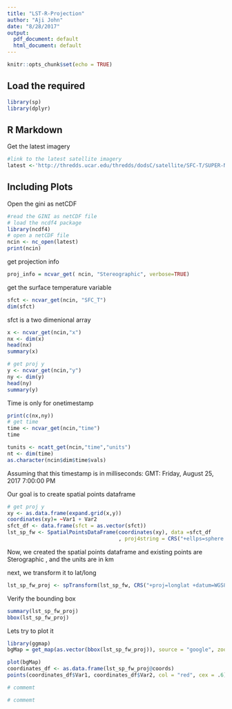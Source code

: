 ```yaml
---
title: "LST-R-Projection"
author: "Aji John"
date: "8/28/2017"
output:
  pdf_document: default
  html_document: default
---
```


```r
knitr::opts_chunk$set(echo = TRUE)
```

## Load the required

```r
library(sp)
library(dplyr)
```
## R Markdown

Get the latest imagery

```r
#link to the latest satellite imagery
latest <-'http://thredds.ucar.edu/thredds/dodsC/satellite/SFC-T/SUPER-NATIONAL_1km/current/SUPER-NATIONAL_1km_SFC-T_20170825_1900.gini'

```

## Including Plots

Open the gini as netCDF

```r
#read the GINI as netCDF file
# load the ncdf4 package
library(ncdf4)
# open a netCDF file
ncin <- nc_open(latest)
print(ncin)
```

get projection info

```r
proj_info = ncvar_get( ncin, "Stereographic", verbose=TRUE) 
```

get the surface temperature variable

```r

sfct <- ncvar_get(ncin, "SFC_T")
dim(sfct)

```

sfct is a two dimenional array

```r

x <- ncvar_get(ncin,"x")
nx <- dim(x)
head(nx)
summary(x)
```

```r
# get proj y
y <- ncvar_get(ncin,"y")
ny <- dim(y)
head(ny)
summary(y)
```

Time is only for onetimestamp
```r
print(c(nx,ny))
# get time
time <- ncvar_get(ncin,"time")
time

tunits <- ncatt_get(ncin,"time","units")
nt <- dim(time)
as.character(ncin$dim$time$vals)
```

Assuming that this timestamp is in milliseconds:
GMT: Friday, August 25, 2017 7:00:00 PM


Our goal is to create spatial points dataframe

```r
# get proj y
xy <- as.data.frame(expand.grid(x,y))
coordinates(xy)= ~Var1 + Var2
sfct_df <- data.frame(sfct = as.vector(sfct))
lst_sp_fw <- SpatialPointsDataFrame(coordinates(xy), data =sfct_df
                                    , proj4string = CRS("+ellps=sphere +a=6371200.0 +b=6371200.0 +proj=stere +lat_0=90 +lon_0=-105.0 +x_0=0.0 +y_0=0.0 +no_defs +units=km"))
```

Now, we created the spatial points dataframe and existing points are
Sterographic , and the units are in km

next, we transform it to lat/long

```r
lst_sp_fw_proj <- spTransform(lst_sp_fw, CRS("+proj=longlat +datum=WGS84"))
```


Verify the bounding box
```r
summary(lst_sp_fw_proj)
bbox(lst_sp_fw_proj)
```

Lets try to plot it

```r
library(ggmap)
bgMap = get_map(as.vector(bbox(lst_sp_fw_proj)), source = "google", zoom = 1)
```

```r
plot(bgMap)
coordinates_df <- as.data.frame(lst_sp_fw_proj@coords)
points(coordinates_df$Var1, coordinates_df$Var2, col = "red", cex = .6)
```


```r
# commemt

```
```r
# commemt

```
